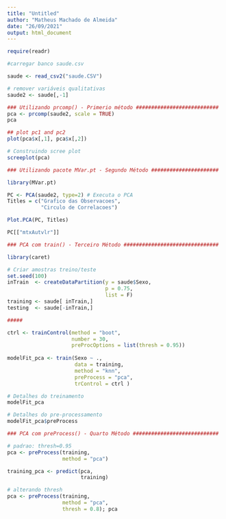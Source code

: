 ```yaml
---
title: "Untitled"
author: "Matheus Machado de Almeida"
date: "26/09/2021"
output: html_document
---
```


```r
require(readr)

#carregar banco saude.csv

saude <- read_csv2("saude.CSV")

# remover variáveis qualitativas
saude2 <- saude[,-1]

### Utilizando prcomp() - Primerio método ###########################
pca <- prcomp(saude2, scale = TRUE) 
pca

## plot pc1 and pc2
plot(pca$x[,1], pca$x[,2])

# Construindo scree plot
screeplot(pca)

### Utilizando pacote MVar.pt - Segundo Método ######################

library(MVar.pt)

PC <- PCA(saude2, type=2) # Executa o PCA
Titles = c("Grafico das Observacoes", 
           "Circulo de Correlacoes")

Plot.PCA(PC, Titles)

PC[["mtxAutvlr"]]

### PCA com train() - Terceiro Método ###############################

library(caret)

# Criar amostras treino/teste
set.seed(100)
inTrain  <- createDataPartition(y = saude$Sexo, 
                                p = 0.75, 
                                list = F)
training <- saude[ inTrain,]
testing  <- saude[-inTrain,]

#####

ctrl <- trainControl(method = "boot", 
                     number = 30, 
                     preProcOptions = list(thresh = 0.95))
                   
modelFit_pca <- train(Sexo ~ .,
                      data = training, 
                      method = "knn",
                      preProcess = "pca", 
                      trControl = ctrl )

# Detalhes do treinamento
modelFit_pca

# Detalhes do pre-processamento
modelFit_pca$preProcess

### PCA com preProcess() - Quarto Método ############################

# padrao: thresh=0.95
pca <- preProcess(training, 
                  method = "pca")

training_pca <- predict(pca, 
                        training)

# alterando thresh
pca <- preProcess(training, 
                  method = "pca", 
                  thresh = 0.8); pca
```


